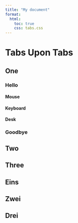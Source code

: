 ```yaml
---
title: "My document"
format:
  html:
    toc: true
    css: tabs.css
---
```


# Tabs Upon Tabs

:::{.panel-tabset .custom-button-tabs}

## One

:::{.panel-tabset .custom-panel-tabs}

### Hello

:::{.panel-tabset .custom-vertical-tabs}

#### Mouse

#### Keyboard

#### Desk

:::

### Goodbye

::::

## Two

## Three

:::

:::{.panel-tabset .nav-pills .nav-fill}

## Eins

## Zwei

## Drei

:::
